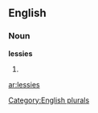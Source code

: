 ==English==

===Noun===
'''lessies'''

# {{plural of|[[lessie]]}}

[[Category:English plurals]]

[[ar:lessies]]
